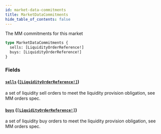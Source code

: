 ```yaml
---
id: market-data-commitments
title: MarketDataCommitments
hide_table_of_contents: false
---
```



The MM commitments for this market

```graphql
type MarketDataCommitments {
  sells: [LiquidityOrderReference!]
  buys: [LiquidityOrderReference!]
}
```


### Fields

#### [`sells`](#) ([`[LiquidityOrderReference!]`](/docs/testnet/graphql/objects/liquidity-order-reference))

a set of liquidity sell orders to meet the liquidity provision obligation, see MM orders spec.


#### [`buys`](#) ([`[LiquidityOrderReference!]`](/docs/testnet/graphql/objects/liquidity-order-reference))

a set of liquidity buy orders to meet the liquidity provision obligation, see MM orders spec.




